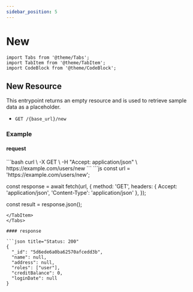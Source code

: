 ```yaml
---
sidebar_position: 5
---
```


# New

```mdx-code-block
import Tabs from '@theme/Tabs';
import TabItem from '@theme/TabItem';
import CodeBlock from '@theme/CodeBlock';
```

## New Resource

This entrypoint returns an empty resource and is used to retrieve sample data as a placeholder.

- `GET /{base_url}/new`

### Example

#### request

<Tabs className="unique-tabs">
<TabItem value="cURL">
```bash
curl \
  -X GET \
  -H "Accept: application/json" \
  https://example.com/users/new
```
</TabItem>
<TabItem value="Javascript">
```js
const url = 'https://example.com/users/new';

const response = await fetch(url, {
  method: 'GET',
  headers: { Accept: 'application/json', 'Content-Type': 'application/json' },
});

const result = response.json();
```
</TabItem>
</Tabs>

#### response

```json title="Status: 200"
{
  "_id": "5d6ede6a0ba62570afcedd3b",
  "name": null,
  "address": null,
  "roles": ["user"],
  "creditBalance": 0,
  "loginDate": null
}
```
